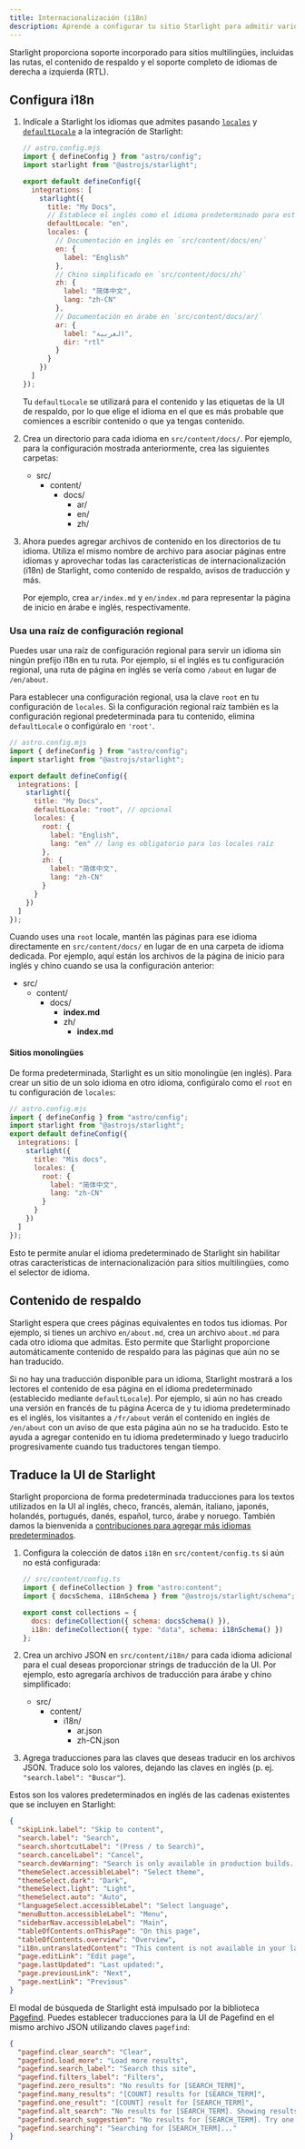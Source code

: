 ```yaml
---
title: Internacionalización (i18n)
description: Aprende a configurar tu sitio Starlight para admitir varios idiomas.
---
```



Starlight proporciona soporte incorporado para sitios multilingües, incluidas las rutas, el contenido de respaldo y el soporte completo de idiomas de derecha a izquierda (RTL).

## Configura i18n

1. Indícale a Starlight los idiomas que admites pasando [`locales`](/es/reference/configuration/#locales) y [`defaultLocale`](/es/reference/configuration/#defaultlocale) a la integración de Starlight:

   ```js
   // astro.config.mjs
   import { defineConfig } from "astro/config";
   import starlight from "@astrojs/starlight";

   export default defineConfig({
     integrations: [
       starlight({
         title: "My Docs",
         // Establece el inglés como el idioma predeterminado para este sitio.
         defaultLocale: "en",
         locales: {
           // Documentación en inglés en `src/content/docs/en/`
           en: {
             label: "English"
           },
           // Chino simplificado en `src/content/docs/zh/`
           zh: {
             label: "简体中文",
             lang: "zh-CN"
           },
           // Documentación en árabe en `src/content/docs/ar/`
           ar: {
             label: "العربية",
             dir: "rtl"
           }
         }
       })
     ]
   });
   ```

   Tu `defaultLocale` se utilizará para el contenido y las etiquetas de la UI de respaldo, por lo que elige el idioma en el que es más probable que comiences a escribir contenido o que ya tengas contenido.

2. Crea un directorio para cada idioma en `src/content/docs/`.
   Por ejemplo, para la configuración mostrada anteriormente, crea las siguientes carpetas:

   <FileTree>

   - src/
     - content/
       - docs/
         - ar/
         - en/
         - zh/

   </FileTree>

3. Ahora puedes agregar archivos de contenido en los directorios de tu idioma. Utiliza el mismo nombre de archivo para asociar páginas entre idiomas y aprovechar todas las características de internacionalización (i18n) de Starlight, como contenido de respaldo, avisos de traducción y más.

   Por ejemplo, crea `ar/index.md` y `en/index.md` para representar la página de inicio en árabe e inglés, respectivamente.

### Usa una raíz de configuración regional

Puedes usar una raíz de configuración regional para servir un idioma sin ningún prefijo i18n en tu ruta. Por ejemplo, si el inglés es tu configuración regional, una ruta de página en inglés se vería como `/about` en lugar de `/en/about`.

Para establecer una configuración regional, usa la clave `root` en tu configuración de `locales`. Si la configuración regional raíz también es la configuración regional predeterminada para tu contenido, elimina `defaultLocale` o configúralo en `'root'`.

```js
// astro.config.mjs
import { defineConfig } from "astro/config";
import starlight from "@astrojs/starlight";

export default defineConfig({
  integrations: [
    starlight({
      title: "My Docs",
      defaultLocale: "root", // opcional
      locales: {
        root: {
          label: "English",
          lang: "en" // lang es obligatorio para los locales raíz
        },
        zh: {
          label: "简体中文",
          lang: "zh-CN"
        }
      }
    })
  ]
});
```

Cuando uses una `root` locale, mantén las páginas para ese idioma directamente en `src/content/docs/` en lugar de en una carpeta de idioma dedicada. Por ejemplo, aquí están los archivos de la página de inicio para inglés y chino cuando se usa la configuración anterior:

<FileTree>

- src/
  - content/
    - docs/
      - **index.md**
      - zh/
        - **index.md**

</FileTree>

#### Sitios monolingües

De forma predeterminada, Starlight es un sitio monolingüe (en inglés). Para crear un sitio de un solo idioma en otro idioma, configúralo como el `root` en tu configuración de `locales`:

```js
// astro.config.mjs
import { defineConfig } from "astro/config";
import starlight from "@astrojs/starlight";
export default defineConfig({
  integrations: [
    starlight({
      title: "Mis docs",
      locales: {
        root: {
          label: "简体中文",
          lang: "zh-CN"
        }
      }
    })
  ]
});
```

Esto te permite anular el idioma predeterminado de Starlight sin habilitar otras características de internacionalización para sitios multilingües, como el selector de idioma.

## Contenido de respaldo

Starlight espera que crees páginas equivalentes en todos tus idiomas. Por ejemplo, si tienes un archivo `en/about.md`, crea un archivo `about.md` para cada otro idioma que admitas. Esto permite que Starlight proporcione automáticamente contenido de respaldo para las páginas que aún no se han traducido.

Si no hay una traducción disponible para un idioma, Starlight mostrará a los lectores el contenido de esa página en el idioma predeterminado (establecido mediante `defaultLocale`). Por ejemplo, si aún no has creado una versión en francés de tu página Acerca de y tu idioma predeterminado es el inglés, los visitantes a `/fr/about` verán el contenido en inglés de `/en/about` con un aviso de que esta página aún no se ha traducido. Esto te ayuda a agregar contenido en tu idioma predeterminado y luego traducirlo progresivamente cuando tus traductores tengan tiempo.

## Traduce la UI de Starlight

Starlight proporciona de forma predeterminada traducciones para los textos utilizados en la UI al inglés, checo, francés, alemán, italiano, japonés, holandés, portugués, danés, español, turco, árabe y noruego. También damos la bienvenida a [contribuciones para agregar más idiomas predeterminados](https://github.com/withastro/starlight/blob/main/CONTRIBUTING.md).

1. Configura la colección de datos `i18n` en `src/content/config.ts` si aún no está configurada:

   ```js
   // src/content/config.ts
   import { defineCollection } from "astro:content";
   import { docsSchema, i18nSchema } from "@astrojs/starlight/schema";

   export const collections = {
     docs: defineCollection({ schema: docsSchema() }),
     i18n: defineCollection({ type: "data", schema: i18nSchema() })
   };
   ```

2. Crea un archivo JSON en `src/content/i18n/` para cada idioma adicional para el cual deseas proporcionar strings de traducción de la UI.
   Por ejemplo, esto agregaría archivos de traducción para árabe y chino simplificado:

   <FileTree>

   - src/
     - content/
       - i18n/
         - ar.json
         - zh-CN.json

   </FileTree>

3. Agrega traducciones para las claves que deseas traducir en los archivos JSON. Traduce solo los valores, dejando las claves en inglés (p. ej. `"search.label": "Buscar"`).

Estos son los valores predeterminados en inglés de las cadenas existentes que se incluyen en Starlight:

```json
{
  "skipLink.label": "Skip to content",
  "search.label": "Search",
  "search.shortcutLabel": "(Press / to Search)",
  "search.cancelLabel": "Cancel",
  "search.devWarning": "Search is only available in production builds. \nTry building and previewing the site to test it out locally.",
  "themeSelect.accessibleLabel": "Select theme",
  "themeSelect.dark": "Dark",
  "themeSelect.light": "Light",
  "themeSelect.auto": "Auto",
  "languageSelect.accessibleLabel": "Select language",
  "menuButton.accessibleLabel": "Menu",
  "sidebarNav.accessibleLabel": "Main",
  "tableOfContents.onThisPage": "On this page",
  "tableOfContents.overview": "Overview",
  "i18n.untranslatedContent": "This content is not available in your language yet.",
  "page.editLink": "Edit page",
  "page.lastUpdated": "Last updated:",
  "page.previousLink": "Next",
  "page.nextLink": "Previous"
}
```

El modal de búsqueda de Starlight está impulsado por la biblioteca [Pagefind](https://pagefind.app/).
Puedes establecer traducciones para la UI de Pagefind en el mismo archivo JSON utilizando claves `pagefind`:

```json
{
  "pagefind.clear_search": "Clear",
  "pagefind.load_more": "Load more results",
  "pagefind.search_label": "Search this site",
  "pagefind.filters_label": "Filters",
  "pagefind.zero_results": "No results for [SEARCH_TERM]",
  "pagefind.many_results": "[COUNT] results for [SEARCH_TERM]",
  "pagefind.one_result": "[COUNT] result for [SEARCH_TERM]",
  "pagefind.alt_search": "No results for [SEARCH_TERM]. Showing results for [DIFFERENT_TERM] instead",
  "pagefind.search_suggestion": "No results for [SEARCH_TERM]. Try one of the following searches:",
  "pagefind.searching": "Searching for [SEARCH_TERM]..."
}
```
